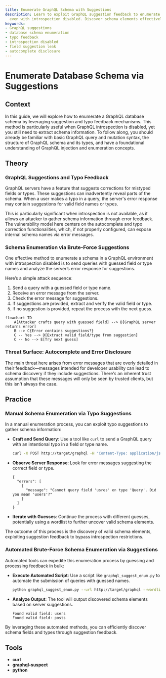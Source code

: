 ```yaml
---
title: Enumerate GraphQL Schema with Suggestions
description: Learn to exploit GraphQL suggestion feedback to enumerate database schemas,
  even with introspection disabled. Discover schema elements effectively.
keywords:
- GraphQL suggestions
- database schema enumeration
- typo feedback
- introspection disabled
- field suggestion leak
- autocomplete disclosure
---
```


# Enumerate Database Schema via Suggestions

## Context

In this guide, we will explore how to enumerate a GraphQL database schema by leveraging suggestion and typo feedback mechanisms. This method is particularly useful when GraphQL introspection is disabled, yet you still need to extract schema information. To follow along, you should already be familiar with basic GraphQL query and mutation syntax, the structure of GraphQL schema and its types, and have a foundational understanding of GraphQL injection and enumeration concepts.

## Theory

### GraphQL Suggestions and Typo Feedback

GraphQL servers have a feature that suggests corrections for mistyped fields or types. These suggestions can inadvertently reveal parts of the schema. When a user makes a typo in a query, the server's error response may contain suggestions for valid field names or types.

This is particularly significant when introspection is not available, as it allows an attacker to gather schema information through error feedback. The vulnerability model here centers on the autocomplete and typo correction functionalities, which, if not properly configured, can expose internal schema names via error messages.

### Schema Enumeration via Brute-Force Suggestions

One effective method to enumerate a schema in a GraphQL environment with introspection disabled is to send queries with guessed field or type names and analyze the server’s error response for suggestions. 

Here’s a simple attack sequence:

1. Send a query with a guessed field or type name.
2. Receive an error message from the server.
3. Check the error message for suggestions.
4. If suggestions are provided, extract and verify the valid field or type.
5. If no suggestion is provided, repeat the process with the next guess.

```mermaid
flowchart TD
    A[Attacker crafts query with guessed field] --> B[GraphQL server returns error]
    B --> C{Error contains suggestions?}
    C -- Yes --> D[Extract valid field/type from suggestion]
    C -- No --> E[Try next guess]
```

### Threat Surface: Autocomplete and Error Disclosure

The main threat here arises from error messages that are overly detailed in their feedback—messages intended for developer usability can lead to schema discovery if they include suggestions. There's an inherent trust assumption that these messages will only be seen by trusted clients, but this isn't always the case.

## Practice

### Manual Schema Enumeration via Typo Suggestions

In a manual enumeration process, you can exploit typo suggestions to gather schema information:

- **Craft and Send Query**: Use a tool like `curl` to send a GraphQL query with an intentional typo in a field or type name.

    ```bash
    curl -X POST http://target/graphql -H 'Content-Type: application/json' --data '{"query":"{ usres { id } }"}'
    ```

- **Observe Server Response**: Look for error messages suggesting the correct field or type.

    ```
    {
      "errors": [
        {
          "message": "Cannot query field 'usres' on type 'Query'. Did you mean 'users'?"
        }
      ]
    }
    ```

- **Iterate with Guesses**: Continue the process with different guesses, potentially using a wordlist to further uncover valid schema elements.

The outcome of this process is the discovery of valid schema elements, exploiting suggestion feedback to bypass introspection restrictions.

### Automated Brute-Force Schema Enumeration via Suggestions

Automated tools can expedite this enumeration process by guessing and processing feedback in bulk:

- **Execute Automated Script**: Use a script like `graphql_suggest_enum.py` to automate the submission of queries with guessed names.

    ```bash
    python graphql_suggest_enum.py --url http://target/graphql --wordlist fields.txt
    ```

- **Analyze Output**: The tool will output discovered schema elements based on server suggestions.

    ```
    Found valid field: users
    Found valid field: posts
    ```

By leveraging these automated methods, you can efficiently discover schema fields and types through suggestion feedback.

## Tools

- **curl**
- **graphql-suspect**
- **python**